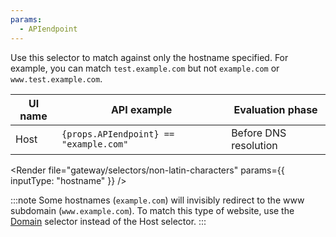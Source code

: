 ```yaml
---
params:
  - APIendpoint
---
```



Use this selector to match against only the hostname specified. For example, you can match `test.example.com` but not `example.com` or `www.test.example.com`.

| UI name | API example                                         | Evaluation phase      |
| ------- | --------------------------------------------------- | --------------------- |
| Host    | <code>{props.APIendpoint} == \"example.com\"</code> | Before DNS resolution |

<Render
	file="gateway/selectors/non-latin-characters"
	params={{ inputType: "hostname" }}
/>

:::note
Some hostnames (`example.com`) will invisibly redirect to the www subdomain (`www.example.com`). To match this type of website, use the [Domain](#domain) selector instead of the Host selector.
:::
